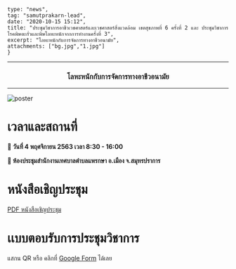 
	type: "news",
	tag: "samutprakarn-lead",
	date: "2020-10-15 15:12",
    title: "ประชุมวิชาการอาชีวเวชศาสตร์และเวชศาสตร์สิ่งแวดล้อม เขตสุขภาพที่ 6 ครั้งที่ 2 และ ประชุมวิชาการโรคพิษตะกั่วและพิษโลหะหนักจากการทำงานครั้งที่ 3",
	excerpt: "โลหะหนักกับการจัดการทางอาชีวอนามัย",
	attachments: ["bg.jpg","1.jpg"]
	}

---

<center><h3>โลหะหนักกับการจัดการทางอาชีวอนามัย</h3></center>

---

<Img fluid={props.images[1].childImageSharp.fluid} alt="poster" />

# เวลาและสถานที่

**📅 วันที่ 4 พฤศจิกายน 2563 เวลา 8:30 - 16:00**

**🏫 ห้องประชุมสำนักงานเทศบาลตำบลแพรกษา อ.เมือง จ.สมุทรปราการ**

# หนังสือเชิญประชุม

<a href="/news/2020/october/samutprakarn-lead/เชิญประชุม_2020_10_15_6_56_52_29365.pdf">PDF หนังสือเชิญประชุม</a>

# เเบบตอบรับการประชุมวิชาการ

แสกน QR หรือ คลิกที่ [Google Form](https://docs.google.com/forms/d/e/1FAIpQLScpT6DyGk0vl5MUeRgNiX_YEYdKwGrerl0r053mpima9Pbosg/viewform) ได้เลย